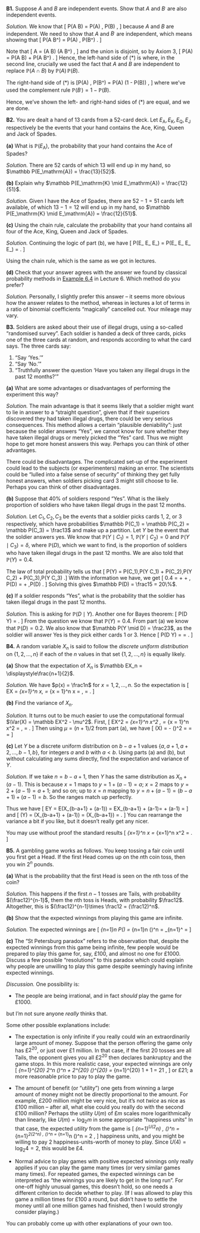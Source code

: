:::: {.myq}
**B1.** Suppose $A$ and $B$ are independent events. Show that $A$ and $B^\comp$ are also independent events.

::: {.myanswers data-latex=""}
*Solution.* We know that
\[ \mathbb P(A \cap B) = \mathbb P(A) \, \mathbb P(B) , \]
because $A$ and $B$ are independent.
We need to show that $A$ and $B^\comp$ are independent, which means showing that
\[ \mathbb P(A \cap B^\comp) = \mathbb P(A) \, \mathbb P(B^\comp) . \tag{$*$} \]

Note that
\[ A = (A \cap B) \cup (A \cap B^\comp) , \]
and the union is disjoint, so by Axiom 3,
\[ \mathbb P(A) = \mathbb P(A \cap B) + \mathbb P(A \cap B^\comp) . \]
Hence, the left-hand side of $(*)$ is
\begin{align*}
\mathbb P(A \cap B^\comp)
&= \mathbb P(A) - \mathbb P(A \cap B) \\
&= \mathbb P(A) - \mathbb P(A)\,\mathbb P(B) \\
&= \mathbb P(A) \big(1 - \mathbb P(B)\big) ,
\end{align*}
where, in the second line, crucially we used the fact that $A$ and $B$ are independent to replace $\mathbb P(A \cap B)$ by $\mathbb P(A)\,\mathbb P(B)$.

The right-hand side of $(*)$ is
\[\mathbb P(A) \, \mathbb P(B^\comp) = \mathbb P(A) \big(1 - \mathbb P(B)\big) , \]
where we've used the complement rule $\mathbb P(B^\comp) = 1- \mathbb P(B)$.

Hence, we've shown the left- and right-hand sides of $(*)$ are equal, and we are done.
:::
::::

<!--
::::: {.myq}
**B2.** Chloe cycles to work with probability $0.6$ and takes the bus with probability $0.4$. She has noticed that she is late 25% of the time when she takes the bus. Her boss notices that, on average, Chloe is late once per week (that is, one day in every five days).

:::: {.subq}
**(a)** What is the probability that Chloe will be late if she cycles to work?

::: {.myanswers data-latex=""}
*Solution.* 
Let $C$ be the event that Chloe cycles to work and $B$ the event that Chloe takes the bus. Let $L$ be the event that Chloe is late.

* We are told that $\mathbb P(C) = 0.6$ and $\mathbb P(B) = 0.4$. In particular, $B$ and $C$ make up a partition.
* We are told that $\mathbb P(L \mid B) = 0.2$.
* We are told that $\mathbb P(L) = \frac15 = 0.2$.
* We want to find out $\mathbb P(L  \mid C)$.

The law of total probability tells us that
\[  \mathbb P(L) = \mathbb P(C)\,\mathbb P(L \mid C) + \mathbb P(B) \, \mathbb P(L \mid B) . \]
Putting in everything we know, we get
\[ 0.2 = 0.6 \,\mathbb P(L \mid C) + 0.4 \times 0.2 , \]
which rearranges to $\mathbb P(L \mid C) = 0.2$.
:::
::::

:::: {.subq}
**(b)** Chloe is late today, and her boss suspects this is because she took the bus. What is the probability that this guess is correct?

::: {.myanswers data-latex=""}
*Solution.*
This is asking for $\mathbb P(B \mid L)$. We know $\mathbb P(L \mid B) = 0.2$, and want to switch the order of conditioning, so this is a job for Bayes' theorem! We have
\begin{align*}
\mathbb P(B \mid L) &= \frac{\mathbb P(B) \, \mathbb (L \mid B)}{\mathbb P(L)} \\
  &= \frac{0.4 \times 0.2}{0.2} \\
  &= 0.4 .
\end{align*}
:::
::::
:::::
-->

::::: {.myq}
**B2.** You are dealt a hand of 13 cards from a 52-card deck. Let $E_\mathrm{A}, E_\mathrm{K}, E_\mathrm{Q}, E_\mathrm{J}$ respectively be the events that your hand contains the Ace, King, Queen and Jack of Spades.

:::: {.subq}
**(a)** What is $\mathbb P(E_\mathrm{A})$, the probability that your hand contains the Ace of Spades?

::: {.myanswers data-latex=""}
*Solution.* There are 52 cards of which 13 will end up in my hand, so $\mathbb P(E_\mathrm{A}) = \frac{13}{52}$.
:::
::::

:::: {.subq}
**(b)** Explain why $\mathbb P(E_\mathrm{K} \mid E_\mathrm{A}) = \frac{12}{51}$.

::: {.myanswers data-latex=""}
*Solution.* Given I have the Ace of Spades, there are $52 - 1 = 51$ cards left available, of which $13 - 1 = 12$ will end up in my hand, so $\mathbb P(E_\mathrm{K} \mid E_\mathrm{A}) = \frac{12}{51}$.
:::
::::

:::: {.subq}
**(c)** Using the chain rule, calculate the probability that your hand contains all four of the Ace, King, Queen and Jack of Spades.

::: {.myanswers data-latex=""}
*Solution.* Continuing the logic of part (b), we have
\[ \mathbb P(E_\mathrm{Q} \mid E_\mathrm{A} \cap E_\mathrm{K}) = \frac{11}{50} \qquad \mathbb P(E_\mathrm{J} \mid E_\mathrm{A} \cap E_\mathrm{K} \cap E_\mathrm{Q}) = \frac{10}{49} . \]

Using the chain rule,
\begin{align*}
P( E_\mathrm{A} \cap E_\mathrm{K} \cap E_\mathrm{Q} \cap E_\mathrm{J} )
  &= \mathbb P(E_\mathrm{A}) \, \mathbb P(E_\mathrm{K} \mid E_\mathrm{A}) \, \mathbb P(E_\mathrm{Q} \mid E_\mathrm{A} \cap E_\mathrm{K}) \, \mathbb P(E_\mathrm{J} \mid E_\mathrm{A} \cap E_\mathrm{K} \cap E_\mathrm{Q}) \\
  &= \frac{13}{52} \times \frac{12}{51} \times \frac{11}{50} \times \frac{10}{49} = \frac{13 \times 12 \times 11 \times 10}{52 \times 51 \times 50 \times 49} , 
\end{align*}
which is the same as we got in lectures.
:::
::::

:::: {.subq}
**(d)** Check that your answer agrees with the answer we found by classical probability methods in [Example 6.4](L06-classical-ii.html#exm:akqj) in Lecture 6. Which method do you prefer?

::: {.myanswers data-latex=""}
*Solution.* Personally, I slightly prefer this answer -- it seems more obvious how the answer relates to the method, whereas in lectures a lot of terms in a ratio of binomial coefficients "magically" cancelled out. Your mileage may vary.
:::
::::
:::::

<!--
:::: {.myq}
**B3.** Let $\Omega$ be a sample space, let $\mathbb P$ be a probability measure on $\Omega$, and fix an event $B \subset \Omega$ with $\mathbb P(B) > 0$. Show that the conditional probability $\mathbb P( {\cdot} \mid B)$ is also a probability measure on $\Omega$. That is, show that the conditional probability also satisfies the probability axioms:

1. $\mathbb P(A \mid B) \geq 0$ for all events $A \subset \Omega$;
1. $\mathbb P(\Omega \mid B) = 1$;
1. For disjoint events $A_1, A_2, \dots$, we have
\[ \mathbb P(A_1 \cup A_2 \cup \cdots \mid B) = \mathbb P(A_1 \mid B) + \mathbb P(A_2 \mid B) + \cdots . \]

::: {.myanswers data-latex=""}
*Solution.*
For Axiom 1, we have
\[ \mathbb P(A \mid B) = \frac{\mathbb P(A \cap B)}{\mathbb P(B)} . \]
The numerator is non-negative, by Axiom 1 for the probability measure $\mathbb P$, and the denominator is strictly positive, by assumption. Hence, the fraction is non-negative, as required.

For Axiom 2, note that, since $B \subset \Omega$, we have $\Omega \cap B = B$. Hence
\[ \mathbb P(\Omega \mid B) = \frac{\mathbb P(\Omega \cap B)}{\mathbb P(B)} = \frac{\mathbb P(B)}{\mathbb P(B)} = 1 , \]
as required.

For Axiom 3, note that the dsitributive law tells us that
\[ (A1 \cup A_2 \cup \cdots) \cap B = (A_1 \cap B) \cup (A_2 \cap B) \cup \cdots , \]
and the unions remain disjoint. Hence, we have
\begin{align*}
\mathbb P(A_1 &\cup A_2 \cup \cdots \mid B) \\
&= \frac{\mathbb P\big((A_1 \cup A_2 \cup \cdots) \cap B\big)}{\mathbb P(B)} \\
&= \frac{\mathbb P\big((A_1 \cap B) \cup (A_2 \cap B) \cup \dots\big)}{\mathbb P(B)} \\
&= \frac{\mathbb P(A_1 \cap B) + \mathbb P(A_2 \cap B) + \cdots}{\mathbb P(B)} \\
&= \frac{\mathbb P(A_1 \cap B)}{\mathbb P(B)} + \frac{\mathbb P(A_2 \cap B)}{\mathbb P(B)} + \cdots \\
&= \mathbb P(A_1 \mid B) + \mathbb P(A_2 \mid B) + \cdots, 
\end{align*}
where, in the fourth line we used Axiom 3 for the probability measure $\mathbb P(B)$. This proves Axiom 3, and we are done.
:::
::::
-->

::::: {.myq}
**B3.** Soldiers are asked about their use of illegal drugs, using a so-called "randomised survey". Each soldier is handed a deck of three cards, picks one of the three cards at random, and responds according to what the card says. The three cards say:

1. "Say 'Yes.'"
2. "Say 'No.'"
3. "Truthfully answer the question 'Have you taken any illegal drugs in the past 12 months?'"


:::: {.subq}
**(a)** What are some advantages or disadvantages of performing the experiment this way?

::: {.myanswers data-latex=""}
*Solution.* The main advantage is that it seems likely that a soldier might want to lie in answer to a "straight question", given that if their superiors discovered they had taken illegal drugs, there could be very serious consequences. This method allows a certain "plausible deniability": just because the soldier answers "Yes", we cannot know for sure whether they have taken illegal drugs or merely picked the "Yes" card. Thus we might hope to get more honest answers this way. Perhaps you can think of other advantages.

There could be disadvantages. The complicated set-up of the experiment could lead to the subjects (or experimenters) making an error. The scientists could be "lulled into a false sense of security" of thinking they get fully honest answers, when soldiers picking card 3 might still choose to lie. Perhaps you can think of other disadvantages.
:::
::::

:::: {.subq}
**(b)** Suppose that 40% of soldiers respond "Yes". What is the likely proportion of soldiers who have taken illegal drugs in the past 12 months.

::: {.myanswers data-latex=""}
*Solution.*
Let $C_1, C_2, C_3$ be the events that a soldier picks cards 1, 2, or 3 respectively, which have probabilities $\mathbb P(C_1) = \mathbb P(C_2) = \mathbb P(C_3) = \frac13$ and make up a partition. Let $Y$ be the event that the soldier answers yes. We know that $\mathbb P(Y \mid C_1) = 1$, $\mathbb P(Y \mid C_2) = 0$ and $\mathbb P(Y \mid C_3) = \delta$, where $\mathbb P(D)$, which we want to find, is the proportion of soldiers who have taken illegal drugs in the past 12 months. We are also told that $\mathbb P(Y) = 0.4$.

The law of total probability tells us that
\[ \mathbb P(Y) = \mathbb P(C_1)\,\mathbb P(Y \mid C_1) + \mathbb P(C_2)\,\mathbb P(Y \mid C_2) + 
\mathbb P(C_3)\,\mathbb P(Y \mid C_3) .\]
With the information we have, we get
\[ 0.4 = \tfrac13 \times 1 + \tfrac13 \times 0 + \tfrac13 \, \mathbb P(D) = \tfrac13 + \tfrac13 \,\mathbb P(D) . \]
Solving this gives $\mathbb P(D) = \frac15 = 20\%$.
:::
::::

:::: {.subq}
**(c)** If a soldier responds "Yes", what is the probability that the soldier has taken illegal drugs in the past 12 months.

::: {.myanswers data-latex=""}
*Solution.*
This is asking for $\mathbb P(D \mid Y)$. Another one for Bayes theorem:
\[ \mathbb P(D \mid Y) = \frac{\mathbb P(D) \mathbb P(Y \mid D)}{\mathbb P(Y)} . \]
From the question we know that $\mathbb P(Y) = 0.4$. From part (a) we know that $\mathbb P(D) = 0.2$. We also know that $\mathbb P(Y \mid D) = \frac23$, as the soldier will answer Yes is they pick either cards 1 or 3. Hence
\[ \mathbb P(D \mid Y) = \frac{0.2 \times \frac23}{0.4} = \frac13 . \]
:::
::::
:::::

::::: {.myq}
**B4.** A random variable $X_n$ is said to follow the *discrete uniform distribution* on $\{1, 2, \dots, n\}$ if each of the $n$ values in that set $\{1,2,\dots,n\}$ is equally likely.

:::: {.subq}
**(a)** Show that the expectation of $X_n$ is $\mathbb EX_n = \displaystyle\frac{n+1}{2}$.

::: {.myanswers data-latex=""}
*Solution.*
We have $p(x) = \frac1n$ for $x = 1, 2, \dots, n$. So the expectation is
\[ \mathbb EX = \sum_{x=1}^n x\,\frac{1}{n} = \frac{1}{n} \sum_{x = 1}^n x = \frac{1}{n}\, \frac{n(n+1)}{2} = \frac{n+1}{2} . \]
:::
::::

:::: {.subq}
**(b)** Find the variance of $X_n$.

::: {.myanswers data-latex=""}
*Solution.*
It turns out to be much easier to use the computational formual $\Var(X) = \mathbb EX^2 - \mu^2$. First, 
\[ \mathbb EX^2 = \sum_{x=1}^n x^2 \,\frac{1}{n}  = \frac{1}{n} \sum_{x = 1}^n x^2 = \frac{1}{n}\,\frac{n(n+1)(2n+1)}{6} = \frac{(n+1)(2n + 1)}{6} . \]
Then using $\mu = (n+1)/2$ from part (a), we have
\[ \Var(X) =  \frac{(n+1)(2n + 1)}{6} - \left(\frac{n+1}{2}\right)^2 = \frac{(n+1)(4n + 2 - 3n -3)}{12} = \frac{(n+1)(n-1)}{12} = \frac{n^2 - 1}{12}  \]
:::
::::

:::: {.subq}
**(c)** Let $Y$ be a discrete uniform distribution on $b - a + 1$ values $\{a, a+1, a+2, \dots, b-1, b\}$, for integers $a$ and $b$ with $a<b$. Using parts (a) and (b), but without calculating any sums directly, find the expectation and variance of $Y$.

::: {.myanswers data-latex=""}
*Solution.* If we take $n = b - a + 1$, then $Y$ has the same distribution as $X_n + (a-1)$. This is because $x = 1$ maps to $y = 1 + (a-1) = a$; $x = 2$ maps to $y = 2 + (a-1) = a+1$; and so on; up to $x = n$ mapping to $y = n + (a-1) = (b - a + 1) + (a-1) = b$. So the ranges match up perfectly.

Thus we have
\[ \mathbb EY = \mathbb E\big(X_{b-a+1} + (a-1)\big) = \mathbb EX_{b-a+1} + (a-1)= \frac{b - a + 1 +1}{2} + (a-1) = \frac{a + b}{2}  \]
and
\[ \Var(Y) = \Var\big(X_{b-a+1} + (a-1)\big) = \Var(X_{b-a+1}) = \frac{(b - a + 1)^2 - 1}{12} . \]
You can rearrange the variance a bit if you like, but it doesn't really get any nicer.
:::
::::

You may use without proof the standard results
\[ \sum_{x=1}^n x = \frac{n(n+1)}{2} \qquad  \sum_{x=1}^n x^2 = \frac{n(n+1)(2n+1)}{6} . \]
:::::


::::: {.myq}
**B5.** A gambling game works as follows. You keep tossing a fair coin until you first get a Head. If the first Head comes up on the $n$th coin toss, then you win $2^n$ pounds.

:::: {.subq}
**(a)** What is the probability that the first Head is seen on the $n$th toss of the coin?

::: {.myanswers data-latex=""}
*Solution.*
This happens if the first $n-1$ tosses are Tails, with probability $(\frac12)^{n-1}$, them the $n$th toss is Heads, with probability $\frac12$. Altogether, this is $(\frac12)^{n-1}\times \frac12 = (\frac12)^n$.
:::
::::

:::: {.subq}
**(b)** Show that the expected winnings from playing this game are infinite.

::: {.myanswers data-latex=""}
*Solution.*
The expected winnings are
\[ \sum_{n=1}^\infty 2^n \times \mathbb P(\text{first Head on $n$th toss}) = \sum_{n=1}^\infty 2^n \times \big(\tfrac12\big)^n = \sum_{n=1}^\infty 1 = \infty \]
:::
::::

:::: {.subq}
**(c)** The "St Petersburg paradox" refers to the observation that, despite the expected winnings from this game being infinite, few people would be prepared to play this game for, say, £100, and almost no one for £1000. Discuss a few possible "resolutions" to this paradox which could explain why people are unwilling to play this game despite seemingly having infinite expected winnings.

::: {.myanswers data-latex=""}
*Discussion.*
One possibility is:

* The people are being irrational, and in fact *should* play the game for £1000.

but I'm not sure anyone *really* thinks that.

Some other possible explanations include:

* The expectation is only infinite if you really could win an extraordinarily large amount of money. Suppose that the person offering the game only has £$2^{20}$, or just over £1 million. In that case, if the first 20 tosses are all Tails, the opponent gives you all £$2^{20}$ then declares bankruptcy and the game stops. In this more realistic case, your expected winnings are only
\[  \sum_{n=1}^{20} 2^n \times \big(\tfrac12\big)^n + 2^{20} \times \big(\tfrac12\big)^{20} = \sum_{n=1}^{20} 1 + 1 = 21 , \]
or £21; a more reasonable price to pay to play the game.

* The amount of benefit (or "utility") one gets from winning a large amount of money might not be directly proportional to the amount. For example, £200 million might be very nice, but it's not *twice* as nice as £100 million -- after all, what else could you really do with the second £100 million? Perhaps the utility $U(m)$ of £$m$ scales more logarithmically than linearly, like $U(m) = \log_2 m$ in some appropriate "happiness units" In that case, the expected *utility* from the game is
\[ \sum_{n=1}^\infty U(2^n) \, \big(\tfrac12\big)^n = \sum_{n=1}^\infty \log_2(2^n) \, \big(\tfrac12\big)^n = \sum_{n=1}^\infty n \times \big(\tfrac12\big)^n = 2 , \]
happiness units, and you might be willing to pay 2 happiness-units-worth of money to play. Since $U(4) = \log_2 4 = 2$, this would be £4.

* Normal advice to play games with positive expected winnings only really applies if you can play the game many times (or very similar games many times). For repeated games, the expected winnings can be interpreted as "the winnings you are likely to get in the long run". For one-off highly unusual games, this doesn't hold, so one needs a different criterion to decide whether to play. (If I was allowed to play this game a million times for £100 a round, but didn't have to settle the money until all one million games had finished, then I would strongly consider playing.)

You can probably come up with other explanations of your own too.
:::
::::
:::::